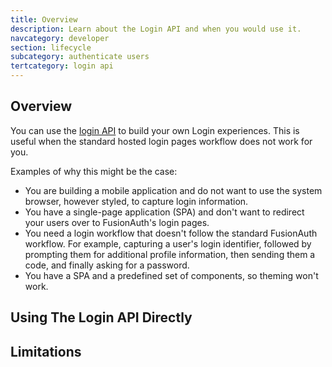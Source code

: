 ```yaml
---
title: Overview
description: Learn about the Login API and when you would use it.
navcategory: developer
section: lifecycle
subcategory: authenticate users
tertcategory: login api
---
```


## Overview

You can use the [login API](/docs/apis/login) to build your own Login experiences. This is useful when the standard hosted login pages workflow does not work for you.

Examples of why this might be the case:

* You are building a mobile application and do not want to use the system browser, however styled, to capture login information.
* You have a single-page application (SPA) and don't want to redirect your users over to FusionAuth's login pages.
* You need a login workflow that doesn't follow the standard FusionAuth workflow. For example, capturing a user's login identifier, followed by prompting them for additional profile information, then sending them a code, and finally asking for a password.
* You have a SPA and a predefined set of components, so theming won't work.

## Using The Login API Directly

<LoginAPIIssues />

## Limitations

<LoginAPIScopeLimitations />

